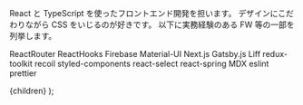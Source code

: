 
React と TypeScript を使ったフロントエンド開発を担います。
デザインにこだわりながら CSS をいじるのが好きです。
以下に実務経験のある FW 等の一部を列挙します。

ReactRouter
ReactHooks
Firebase
Material-UI
Next.js
Gatsby.js
Liff
redux-toolkit
recoil
styled-components
react-select
react-spring
MDX
eslint
prettier

  <Card title='受託開発' bgImgSrc='/laptop.png'>
    {children}
  </Card>
);
